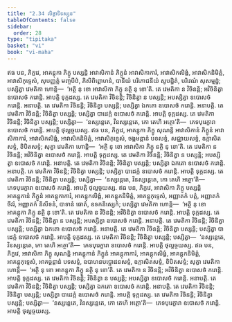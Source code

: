 ```yaml
---
title: "2.34 លិង្គាទិទស្សន"
tableOfContents: false
sidebar:
  order: 28
type: "tipitaka"
basket: "vi"
book: "vi-maha"
---
```



<DynamicBreadcrumb />

<Division number="179" book="vi-maha">

<Paragraph number="780" book="vi-maha">
ឥធ បន, ភិក្ខវេ, អាគន្តុកា ភិក្ខូ បស្សន្តិ អាវាសិកានំ ភិក្ខូនំ អាវាសិកាការំ, អាវាសិកលិង្គំ, អាវាសិកនិមិត្តំ, អាវាសិកុទ្ទេសំ, សុបញ្ញត្តំ មញ្ចបីឋំ, ភិសិពិព្ពោហនំ, បានីយំ បរិភោជនីយំ សូបដ្ឋិតំ, បរិវេណំ សុសម្មដ្ឋំ; បស្សិត្វា វេមតិកា ហោន្តិ—  ‘អត្ថិ នុ ខោ អាវាសិកា ភិក្ខូ នត្ថិ នុ ខោ’តិ. តេ វេមតិកា ន វិចិនន្តិ; អវិចិនិត្វា ឧបោសថំ ករោន្តិ. អាបត្តិ ទុក្កដស្ស. តេ វេមតិកា វិចិនន្តិ; វិចិនិត្វា ន បស្សន្តិ; អបស្សិត្វា ឧបោសថំ ករោន្តិ. អនាបត្តិ. តេ វេមតិកា វិចិនន្តិ; វិចិនិត្វា បស្សន្តិ; បស្សិត្វា ឯកតោ ឧបោសថំ ករោន្តិ. អនាបត្តិ. តេ វេមតិកា វិចិនន្តិ; វិចិនិត្វា បស្សន្តិ; បស្សិត្វា បាដេក្កំ ឧបោសថំ ករោន្តិ. អាបត្តិ ទុក្កដស្ស. តេ វេមតិកា វិចិនន្តិ; វិចិនិត្វា បស្សន្តិ; បស្សិត្វា—  ‘នស្សន្តេតេ, វិនស្សន្តេតេ, កោ តេហិ អត្ថោ’តិ—  ភេទបុរេក្ខារា ឧបោសថំ ករោន្តិ. អាបត្តិ ថុល្លច្ចយស្ស.
</Paragraph>

<Paragraph number="781" book="vi-maha">
ឥធ បន, ភិក្ខវេ, អាគន្តុកា ភិក្ខូ សុណន្តិ អាវាសិកានំ ភិក្ខូនំ អាវាសិកាការំ, អាវាសិកលិង្គំ, អាវាសិកនិមិត្តំ, អាវាសិកុទ្ទេសំ, ចង្កមន្តានំ បទសទ្ទំ, សជ្ឈាយសទ្ទំ, ឧក្កាសិតសទ្ទំ, ខិបិតសទ្ទំ; សុត្វា វេមតិកា ហោន្តិ—  ‘អត្ថិ នុ ខោ អាវាសិកា ភិក្ខូ នត្ថិ នុ ខោ’តិ. តេ វេមតិកា ន វិចិនន្តិ; អវិចិនិត្វា ឧបោសថំ ករោន្តិ. អាបត្តិ ទុក្កដស្ស. តេ វេមតិកា វិចិនន្តិ; វិចិនិត្វា ន បស្សន្តិ; អបស្សិត្វា ឧបោសថំ ករោន្តិ. អនាបត្តិ. តេ វេមតិកា វិចិនន្តិ; វិចិនិត្វា បស្សន្តិ; បស្សិត្វា ឯកតោ ឧបោសថំ ករោន្តិ. អនាបត្តិ. តេ វេមតិកា វិចិនន្តិ; វិចិនិត្វា បស្សន្តិ; បស្សិត្វា បាដេក្កំ ឧបោសថំ ករោន្តិ. អាបត្តិ ទុក្កដស្ស. តេ វេមតិកា វិចិនន្តិ; វិចិនិត្វា បស្សន្តិ; បស្សិត្វា—  ‘នស្សន្តេតេ, វិនស្សន្តេតេ, កោ តេហិ អត្ថោ’តិ—  ភេទបុរេក្ខារា ឧបោសថំ ករោន្តិ. អាបត្តិ ថុល្លច្ចយស្ស.
</Paragraph>

<Paragraph number="782" book="vi-maha">
ឥធ បន, ភិក្ខវេ, អាវាសិកា ភិក្ខូ បស្សន្តិ អាគន្តុកានំ ភិក្ខូនំ អាគន្តុកាការំ, អាគន្តុកលិង្គំ, អាគន្តុកនិមិត្តំ, អាគន្តុកុទ្ទេសំ, អញ្ញាតកំ បត្តំ, អញ្ញាតកំ ចីវរំ, អញ្ញាតកំ និសីទនំ, បាទានំ ធោតំ, ឧទកនិស្សេកំ; បស្សិត្វា វេមតិកា ហោន្តិ—  ‘អត្ថិ នុ ខោ អាគន្តុកា ភិក្ខូ នត្ថិ នុ ខោ’តិ. តេ វេមតិកា ន វិចិនន្តិ; អវិចិនិត្វា ឧបោសថំ ករោន្តិ. អាបត្តិ ទុក្កដស្ស. តេ វេមតិកា វិចិនន្តិ; វិចិនិត្វា ន បស្សន្តិ; អបស្សិត្វា ឧបោសថំ ករោន្តិ. អនាបត្តិ. តេ វេមតិកា វិចិនន្តិ; វិចិនិត្វា បស្សន្តិ; បស្សិត្វា ឯកតោ ឧបោសថំ ករោន្តិ. អនាបត្តិ. តេ វេមតិកា វិចិនន្តិ; វិចិនិត្វា បស្សន្តិ; បស្សិត្វា បាដេក្កំ ឧបោសថំ ករោន្តិ. អាបត្តិ ទុក្កដស្ស. តេ វេមតិកា វិចិនន្តិ; វិចិនិត្វា បស្សន្តិ; បស្សិត្វា—  ‘នស្សន្តេតេ, វិនស្សន្តេតេ, កោ តេហិ អត្ថោ’តិ—  ភេទបុរេក្ខារា ឧបោសថំ ករោន្តិ. អាបត្តិ ថុល្លច្ចយស្ស.
</Paragraph>

<Paragraph number="783" book="vi-maha">
ឥធ បន, ភិក្ខវេ, អាវាសិកា ភិក្ខូ សុណន្តិ អាគន្តុកានំ ភិក្ខូនំ អាគន្តុកាការំ, អាគន្តុកលិង្គំ, អាគន្តុកនិមិត្តំ, អាគន្តុកុទ្ទេសំ, អាគច្ឆន្តានំ បទសទ្ទំ, ឧបាហនបប្ផោដនសទ្ទំ, ឧក្កាសិតសទ្ទំ, ខិបិតសទ្ទំ; សុត្វា វេមតិកា ហោន្តិ—  ‘អត្ថិ នុ ខោ អាគន្តុកា ភិក្ខូ នត្ថិ នុ ខោ’តិ. តេ វេមតិកា ន វិចិនន្តិ; អវិចិនិត្វា ឧបោសថំ ករោន្តិ. អាបត្តិ ទុក្កដស្ស. តេ វេមតិកា វិចិនន្តិ; វិចិនិត្វា ន បស្សន្តិ; អបស្សិត្វា ឧបោសថំ ករោន្តិ. អនាបត្តិ. តេ វេមតិកា វិចិនន្តិ; វិចិនិត្វា បស្សន្តិ; បស្សិត្វា ឯកតោ ឧបោសថំ ករោន្តិ. អនាបត្តិ. តេ វេមតិកា វិចិនន្តិ; វិចិនិត្វា បស្សន្តិ; បស្សិត្វា បាដេក្កំ ឧបោសថំ ករោន្តិ. អាបត្តិ ទុក្កដស្ស. តេ វេមតិកា វិចិនន្តិ; វិចិនិត្វា បស្សន្តិ; បស្សិត្វា—  ‘នស្សន្តេតេ, វិនស្សន្តេតេ, កោ តេហិ អត្ថោ’តិ—  ភេទបុរេក្ខារា ឧបោសថំ ករោន្តិ. អាបត្តិ ថុល្លច្ចយស្ស.
</Paragraph>
</Division>